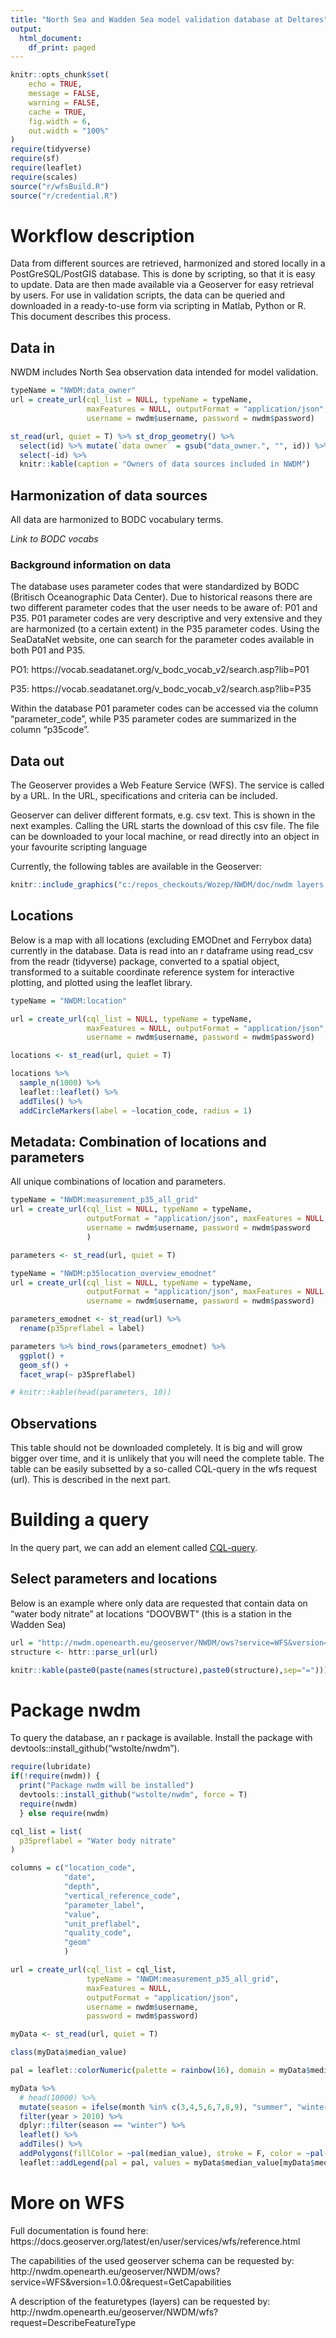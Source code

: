 ```yaml
---
title: "North Sea and Wadden Sea model validation database at Deltares"
output:
  html_document:
    df_print: paged
---
```


```r

knitr::opts_chunk$set(
	echo = TRUE,
	message = FALSE,
	warning = FALSE,
	cache = TRUE,
	fig.width = 6,
	out.width = "100%"
)
require(tidyverse)
require(sf)
require(leaflet)
require(scales)
source("r/wfsBuild.R")
source("r/credential.R")
```


# Workflow description

Data from different sources are retrieved, harmonized and stored locally in a PostGreSQL/PostGIS database. This is done by scripting, so that it is easy to update. Data are then made available via a Geoserver for easy retrieval by users. For use in validation scripts, the data can be queried and downloaded in a ready-to-use form via scripting in Matlab, Python or R. This document describes this process. 

## Data in

NWDM includes North Sea observation data intended for model validation. 

```r
typeName = "NWDM:data_owner"
url = create_url(cql_list = NULL, typeName = typeName, 
                 maxFeatures = NULL, outputFormat = "application/json",
                 username = nwdm$username, password = nwdm$password)

st_read(url, quiet = T) %>% st_drop_geometry() %>%
  select(id) %>% mutate(`data owner` = gsub("data_owner.", "", id)) %>% 
  select(-id) %>%
  knitr::kable(caption = "Owners of data sources included in NWDM")
```


## Harmonization of data sources

All data are harmonized to BODC vocabulary terms. 

*Link to BODC vocabs*

### Background information on data

The database uses parameter codes that were standardized by BODC (Britisch Oceanographic Data Center). Due to historical reasons there are two different parameter codes that the user needs to be aware of: P01 and P35. P01 parameter codes are very descriptive and very extensive and they are harmonized (to a certain extent) in the P35 parameter codes. Using the SeaDataNet website, one can search for the parameter codes available in both P01 and P35. 

PO1: https://vocab.seadatanet.org/v_bodc_vocab_v2/search.asp?lib=P01

P35: https://vocab.seadatanet.org/v_bodc_vocab_v2/search.asp?lib=P35

Within the database P01 parameter codes can be accessed via the column "parameter_code", while P35 parameter codes are summarized in the column "p35code". 

## Data out


The Geoserver provides a Web Feature Service (WFS). The service is called by a URL. In the URL, specifications and criteria can be included.

Geoserver can deliver different formats, e.g. csv text. This is shown in the next examples. Calling the URL starts the download of this csv file. The file can be downloaded to your local machine, or read directly into an object in your favourite scripting language

Currently, the following tables are available in the Geoserver:


```r
knitr::include_graphics("c:/repos_checkouts/Wozep/NWDM/doc/nwdm layers.svg")
```



## Locations


Below is a map with all locations (excluding EMODnet and Ferrybox data) currently in the database. Data is read into an r dataframe using read_csv from the readr (tidyverse) package, converted to a spatial object, transformed to a suitable coordinate reference system for interactive plotting, and plotted using the leaflet library. 


```r

typeName = "NWDM:location"

url = create_url(cql_list = NULL, typeName = typeName, 
                 maxFeatures = NULL, outputFormat = "application/json",
                 username = nwdm$username, password = nwdm$password)

locations <- st_read(url, quiet = T)

locations %>%
  sample_n(1000) %>%
  leaflet::leaflet() %>%
  addTiles() %>%
  addCircleMarkers(label = ~location_code, radius = 1)

```


## Metadata: Combination of locations and parameters

All unique combinations of location and parameters. 


```r

typeName = "NWDM:measurement_p35_all_grid"
url = create_url(cql_list = NULL, typeName = typeName, 
                 outputFormat = "application/json", maxFeatures = NULL,
                 username = nwdm$username, password = nwdm$password
                 )

parameters <- st_read(url, quiet = T)

typeName = "NWDM:p35location_overview_emodnet"
url = create_url(cql_list = NULL, typeName = typeName, 
                 outputFormat = "application/json", maxFeatures = NULL,
                 username = nwdm$username, password = nwdm$password)

parameters_emodnet <- st_read(url) %>%
  rename(p35preflabel = label)

parameters %>% bind_rows(parameters_emodnet) %>%
  ggplot() +
  geom_sf() +
  facet_wrap(~ p35preflabel)

# knitr::kable(head(parameters, 10))
```


## Observations


This table should not be downloaded completely. It is big and will grow bigger over time, and it is unlikely that you will need the complete table. The table can be easily subsetted by a so-called CQL-query in the wfs request (url). This is described in the next part.


# Building a query


In the query part, we can add an element called [CQL-query](https://docs.geoserver.org/stable/en/user/tutorials/cql/cql_tutorial.html). 

## Select parameters and locations 

Below is an example where only data are requested that contain data on "water body nitrate" at locations "DOOVBWT" (this is a station in the Wadden Sea)

```r
url = "http://nwdm.openearth.eu/geoserver/NWDM/ows?service=WFS&version=1.0.0&request=GetFeature&typeName=NWDM%3Ameasurement_view&cql_filter=%28p35preflabel%3D%27Water%20body%20nitrate%27%20and%20location_code%3D%27DOOVBWT%27%29&outputFormat=csv"
structure <- httr::parse_url(url)

knitr::kable(paste0(paste(names(structure),paste0(structure),sep="=")))
```


# Package nwdm

To query the database, an r package is available. Install the package with  devtools::install_github("wstolte/nwdm").

```r

require(lubridate)
if(!require(nwdm)) {
  print("Package nwdm will be installed") 
  devtools::install_github("wstolte/nwdm", force = T)
  require(nwdm)
  } else require(nwdm)

```

```r

cql_list = list(
  p35preflabel = "Water body nitrate"
)

columns = c("location_code", 
            "date", 
            "depth", 
            "vertical_reference_code", 
            "parameter_label", 
            "value", 
            "unit_preflabel", 
            "quality_code",
            "geom"
            )

url = create_url(cql_list = cql_list, 
                 typeName = "NWDM:measurement_p35_all_grid", 
                 maxFeatures = NULL, 
                 outputFormat = "application/json",
                 username = nwdm$username, 
                 password = nwdm$password)

myData <- st_read(url, quiet = T)

class(myData$median_value)

pal = leaflet::colorNumeric(palette = rainbow(16), domain = myData$median_value[myData$median_value < 1])

myData %>% 
  # head(10000) %>%
  mutate(season = ifelse(month %in% c(3,4,5,6,7,8,9), "summer", "winter")) %>%
  filter(year > 2010) %>%
  dplyr::filter(season == "winter") %>%
  leaflet() %>% 
  addTiles() %>%
  addPolygons(fillColor = ~pal(median_value), stroke = F, color = ~pal(median_value)) %>%
  leaflet::addLegend(pal = pal, values = myData$median_value[myData$median_value < 1])

```


# More on WFS

Full documentation is found here: https://docs.geoserver.org/latest/en/user/services/wfs/reference.html

The capabilities of the used geoserver schema can be requested by:
http://nwdm.openearth.eu/geoserver/NWDM/ows?service=WFS&version=1.0.0&request=GetCapabilities

A description of the featuretypes (layers) can be requested by:
http://nwdm.openearth.eu/geoserver/NWDM/wfs?request=DescribeFeatureType


